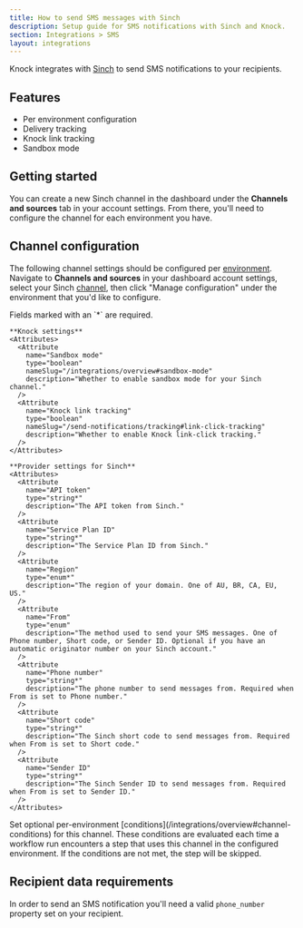 ```yaml
---
title: How to send SMS messages with Sinch
description: Setup guide for SMS notifications with Sinch and Knock.
section: Integrations > SMS
layout: integrations
---
```


Knock integrates with <a href="https://sinch.com/" target="_blank">Sinch</a> to send SMS notifications to your recipients.

## Features

- Per environment configuration
- Delivery tracking
- Knock link tracking
- Sandbox mode

## Getting started

You can create a new Sinch channel in the dashboard under the **Channels and sources** tab in your account settings. From there, you'll need to configure the channel for each environment you have.

## Channel configuration

The following channel settings should be configured per [environment](/concepts/environments). Navigate to **Channels and sources** in your dashboard account settings, select your Sinch [channel](/concepts/channels), then click "Manage configuration" under the environment that you'd like to configure.

<AccordionGroup>
  <Accordion title="Settings">
    Fields marked with an `*` are required.
    
    **Knock settings**
    <Attributes>
      <Attribute
        name="Sandbox mode"
        type="boolean"
        nameSlug="/integrations/overview#sandbox-mode"
        description="Whether to enable sandbox mode for your Sinch channel."
      />
      <Attribute
        name="Knock link tracking"
        type="boolean"
        nameSlug="/send-notifications/tracking#link-click-tracking"
        description="Whether to enable Knock link-click tracking."
      />
    </Attributes>

    **Provider settings for Sinch**
    <Attributes>
      <Attribute
        name="API token"
        type="string*"
        description="The API token from Sinch."
      />
      <Attribute
        name="Service Plan ID"
        type="string*"
        description="The Service Plan ID from Sinch."
      />
      <Attribute
        name="Region"
        type="enum*"
        description="The region of your domain. One of AU, BR, CA, EU, US."
      />
      <Attribute
        name="From"
        type="enum"
        description="The method used to send your SMS messages. One of Phone number, Short code, or Sender ID. Optional if you have an automatic originator number on your Sinch account."
      />
      <Attribute
        name="Phone number"
        type="string*"
        description="The phone number to send messages from. Required when From is set to Phone number."
      />
      <Attribute
        name="Short code"
        type="string*"
        description="The Sinch short code to send messages from. Required when From is set to Short code."
      />
      <Attribute
        name="Sender ID"
        type="string*"
        description="The Sinch Sender ID to send messages from. Required when From is set to Sender ID."
      />
    </Attributes>

  </Accordion>
  <Accordion title="Conditions">
    Set optional per-environment [conditions](/integrations/overview#channel-conditions) for this channel. These conditions are evaluated each time a workflow run encounters a step that uses this channel in the configured environment. If the conditions are not met, the step will be skipped.
  </Accordion>
</AccordionGroup>

## Recipient data requirements

In order to send an SMS notification you'll need a valid `phone_number` property set on your recipient.
